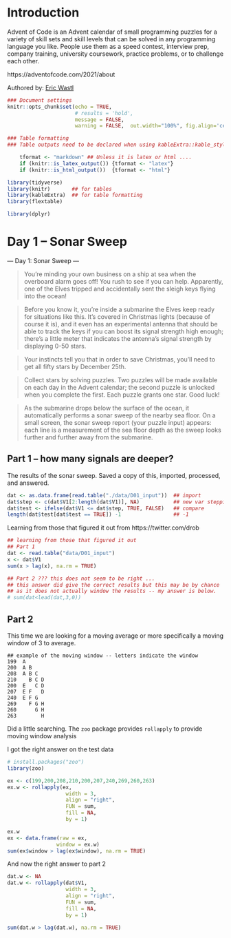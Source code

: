 # Introduction 

Advent of Code is an Advent calendar of small programming puzzles for a variety of skill sets and skill levels that can be solved in any programming language you like. People use them as a speed contest, interview prep, company training, university coursework, practice problems, or to challenge each other.


https://adventofcode.com/2021/about

Authored by: [Eric Wastl](https://twitter.com/ericwastl)



```r
### Document settings
knitr::opts_chunk$set(echo = TRUE,
                      # results = 'hold',
                      message = FALSE,
                      warning = FALSE,  out.width="100%", fig.align='center' )

### Table formatting
### Table outputs need to be declared when using kableExtra::kable_styling()

    tformat <- "markdown" ## Unless it is latex or html ....
    if (knitr::is_latex_output()) {tformat <- "latex"}
    if (knitr::is_html_output())  {tformat <- "html"}


```


```r
library(tidyverse)
library(knitr)       ## for tables 
library(kableExtra)  ## for table formatting
library(flextable)

library(dplyr)
```



# Day 1  -- Sonar Sweep

--- Day 1: Sonar Sweep ---

> You're minding your own business on a ship at sea when the overboard alarm goes off! You rush to see if you can help. Apparently, one of the Elves tripped and accidentally sent the sleigh keys flying into the ocean!

> Before you know it, you're inside a submarine the Elves keep ready for situations like this. It's covered in Christmas lights (because of course it is), and it even has an experimental antenna that should be able to track the keys if you can boost its signal strength high enough; there's a little meter that indicates the antenna's signal strength by displaying 0-50 stars.

>  Your instincts tell you that in order to save Christmas, you'll need to get all fifty stars by December 25th.

> Collect stars by solving puzzles. Two puzzles will be made available on each day in the Advent calendar; the second puzzle is unlocked when you complete the first. Each puzzle grants one star. Good luck!

> As the submarine drops below the surface of the ocean, it automatically performs a sonar sweep of the nearby sea floor. On a small screen, the sonar sweep report (your puzzle input) appears: each line is a measurement of the sea floor depth as the sweep looks further and further away from the submarine.

## Part 1 -- how many signals are deeper? 

The results of the sonar sweep.  Saved a copy of this, imported, processed, and answered.

```r

dat <- as.data.frame(read.table("./data/D01_input"))  ## import 
dat$step <- c(dat$V1[2:length(dat$V1)], NA)           ## new var stepping ahead
dat$test <- ifelse(dat$V1 <= dat$step, TRUE, FALSE)   ## compare 
length(dat$test[dat$test == TRUE]) -1                 ## -1 


```


Learning from those that figured it out
from https://twitter.com/drob

```r
## learning from those that figured it out 
## Part 1
dat <- read.table("data/D01_input")
x <- dat$V1
sum(x > lag(x), na.rm = TRUE)

## Part 2 ??? this does not seem to be right ...
## this answer did give the correct results but this may be by chance 
## as it does not actually window the results -- my answer is below. 
# sum(dat<lead(dat,3,0))

```


## Part 2 

This time we are looking for a moving average or more specifically a moving window of 3 to average.  

```
## example of the moving window -- letters indicate the window
199  A      
200  A B    
208  A B C  
210    B C D
200  E   C D
207  E F   D
240  E F G  
269    F G H
260      G H
263        H

```

Did a little searching.  The `zoo` package provides `rollapply` to provide moving window analysis 


I got the right answer on the test data 
```r
# install.packages("zoo")
library(zoo)

ex <- c(199,200,208,210,200,207,240,269,260,263) 
ex.w <- rollapply(ex, 
                   width = 3,
                   align = "right",
                   FUN = sum, 
                   fill = NA,
                   by = 1)

ex.w
ex <- data.frame(raw = ex, 
                window = ex.w)
sum(ex$window > lag(ex$window), na.rm = TRUE)

```


And now the right answer to part 2

```r
dat.w <- NA
dat.w <- rollapply(dat$V1, 
                   width = 3,
                   align = "right",
                   FUN = sum, 
                   fill = NA,
                   by = 1)

sum(dat.w > lag(dat.w), na.rm = TRUE) 

```


